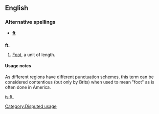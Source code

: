 {{see|ft|Ft|Ft.|FT}}
==English==
===Alternative spellings===
*'''[[ft]]'''

==={{Abbreviation}}===
'''ft.'''
# {{US}} [[foot|Foot]], a unit of length.

====Usage notes====
As different regions have different punctuation schemes, this term can be considered contentious (but only by Brits) when used to mean "foot" as is often done in America.

[[Category:Disputed usage]]

[[is:ft.]]